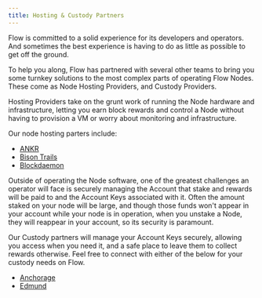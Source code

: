 ```yaml
---
title: Hosting & Custody Partners
---
```


Flow is committed to a solid experience for its developers and operators. And sometimes the best experience is having to do as little as possible to get off the ground.

To help you along, Flow has partnered with several other teams to bring you some turnkey solutions to the most complex parts of operating Flow Nodes. These come as Node Hosting Providers, and Custody Providers.

<!-- [block:api-header]
{
"title": "Hosting Providers"
}
[/block] -->

Hosting Providers take on the grunt work of running the Node hardware and infrastructure, letting you earn block rewards and control a Node without having to provision a VM or worry about monitoring and infrastructure.

Our node hosting parters include:

- [ANKR](https://www.ankr.com/)
- [Bison Trails](https://bisontrails.co/)
- [Blockdaemon](https://blockdaemon.com/)

<!-- [block:api-header]
{
"title": "Custody Providers"
}
[/block] -->

Outside of operating the Node software, one of the greatest challenges an operator will face is securely managing the Account that stake and rewards will be paid to and the Account Keys associated with it. Often the amount staked on your node will be large, and though those funds won't appear in your account while your node is in operation, when you unstake a Node, they will reappear in your account, so its security is paramount.

Our Custody partners will manage your Account Keys securely, allowing you access when you need it, and a safe place to leave them to collect rewards otherwise. Feel free to connect with either of the below for your custody needs on Flow.

- [Anchorage](https://anchorage.com/)
- [Edmund](https://www.edmundhq.com/)

